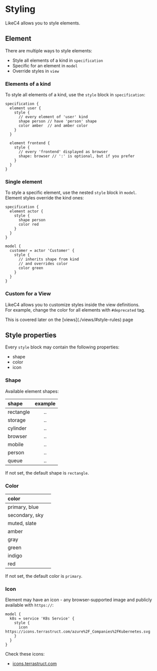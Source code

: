 
# Styling

LikeC4 allows you to style elements.

## Element

There are multiple ways to style elements:
- Style all elements of a kind in `specification`
- Specific for an element in `model`
- Override styles in `view`

### Elements of a kind

To style all elements of a kind, use the `style` block in `specification`:

```likec4 copy
specification {
  element user {
    style {
      // every element of 'user' kind
      shape person // have 'person' shape
      color amber  // and amber color
    }
  }

  element frontend {    
    style {
      // every 'frontend' displayed as browser
      shape: browser // ':' is optional, but if you prefer
    }
  }
}
```

### Single element

To style a specific element, use the nested `style` block in `model`.  
Element styles override the kind ones:

```likec4 copy
specification {
  element actor {
    style {
      shape person
      color red
    }
  }
}

model {
  customer = actor 'Customer' {
    style {
      // inherits shape from kind
      // and overrides color
      color green                   
    }
  }
}
```

### Custom for a View

LikeC4 allows you to customize styles inside the view definitions.  
For example, change the color for all elements with `#deprecated` tag.

<Info>
This is covered later on the [views](./views/#style-rules) page
</Info>

## Style properties

Every `style` block may contain the following properties:
- shape
- color
- icon

### Shape

Available element shapes:

| shape     | example |
| :-------- | :-----: |
| rectangle |   ..    |
| storage   |   ..    |
| cylinder  |   ..    |
| browser   |   ..    |
| mobile    |   ..    |
| person    |   ..    |
| queue     |   ..    |

If not set, the default shape is `rectangle`.

### Color

| color          |                                                           |
| :------------- | :-------------------------------------------------------: |
| primary, blue  |  <div className="bg-blue-500 rounded-sm w-8 h-6"></div>   |
| secondary, sky |   <div className="bg-sky-600 rounded-sm w-8 h-6"></div>   |
| muted, slate   |  <div className="bg-slate-600 rounded-sm w-8 h-6"></div>  |
| amber          |  <div className="bg-amber-600 rounded-sm w-8 h-6"></div>  |
| gray           | <div className="bg-neutral-500 rounded-sm w-8 h-6"></div> |
| green          |  <div className="bg-green-600 rounded-sm w-8 h-6"></div>  |
| indigo         | <div className="bg-indigo-600 rounded-sm w-8 h-6"></div>  |
| red            |   <div className="bg-red-500 rounded-sm w-8 h-6"></div>   |

If not set, the default color is `primary`.

### Icon

Element may have an icon - any browser-supported image and publicly available with `https://`:

```likec4 copy
model {
  k8s = service 'K8s Service' {
    style {
      icon https://icons.terrastruct.com/azure%2F_Companies%2FKubernetes.svg
    }
  }
}
```

Check these icons:

- [icons.terrastruct.com](https://icons.terrastruct.com/)
